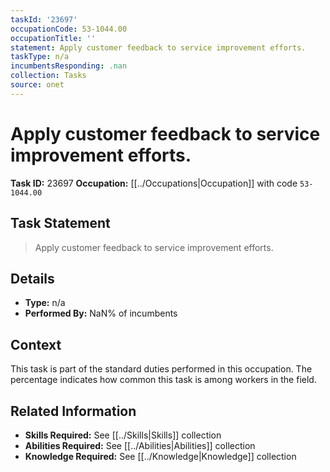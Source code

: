 ```yaml
---
taskId: '23697'
occupationCode: 53-1044.00
occupationTitle: ''
statement: Apply customer feedback to service improvement efforts.
taskType: n/a
incumbentsResponding: .nan
collection: Tasks
source: onet
---
```

# Apply customer feedback to service improvement efforts.

**Task ID:** 23697
**Occupation:** [[../Occupations|Occupation]] with code `53-1044.00`

## Task Statement

> Apply customer feedback to service improvement efforts.

## Details

- **Type:** n/a
- **Performed By:** NaN% of incumbents

## Context

This task is part of the standard duties performed in this occupation. The percentage indicates how common this task is among workers in the field.

## Related Information

- **Skills Required:** See [[../Skills|Skills]] collection
- **Abilities Required:** See [[../Abilities|Abilities]] collection
- **Knowledge Required:** See [[../Knowledge|Knowledge]] collection
